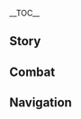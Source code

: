 {{CharacterTabs}}
{{LanguageTabs}}
__TOC__
==Story==
{{VO/Story
|character           = Kuki Shinobu
|language            = zh
|language_s          = zh
|language_t          = zh-tw
|name_s              = 久岐忍
|name_t              = 久岐忍

<!-- Hello -->
|vo_01_01_title_s    = 初次见面…
|vo_01_01_title_t    = 初次見面…
|vo_01_01_subtitle   = Hello
|vo_01_01_file       = VO_{language}{character} Hello.ogg
|vo_01_01_tx_s       = 你好，我是荒泷派的二把手久岐忍。我们承包多种业务，货运物流、安保维持、房屋补漏、表演驻唱等等。需要我们请随时联系，这是我的名片，还请收下。
|vo_01_01_tx_t       = {{MC|你|妳}}好，我是荒瀧派的二把手久岐忍。我們承包多種業務，貨運物流、安保維持、房屋補漏、表演駐唱等等。需要我們請隨時聯繫，這是我的名片，還請收下。
|vo_01_01_rm         = Nǐ hǎo, wǒ shì Huānglóng-pài de èrbǎshǒu Jiǔqí Rěn. Wǒmen chéngbāo duōzhǒng yèwù, huòyùn wùliú, ānbǎo wéichí, fángwū bǔlòu, biǎoyǎn zhùchàng děngděng. Xūyào wǒmen qǐng suíshí liánxì, zhè shì wǒ de míngpiàn, hái qǐng shōuxià.

<!-- Chats -->
|vo_02_01_title_s    = 闲聊・麻烦事
|vo_02_01_title_t    = 閒聊・麻煩事
|vo_02_01_subtitle   = Chat: In a Pinch
|vo_02_01_file       = VO_{language}{character} Chat - In a Pinch.ogg
|vo_02_01_tx_s       = 有麻烦事要处理的话，直接告诉我就好，我来摆平。
|vo_02_01_tx_t       = 有麻煩事要處理的話，直接告訴我就好，我來擺平。
|vo_02_01_rm         = Yǒu máfán-shì yào chǔlǐ de huà, zhíjiē gàosù wǒ jiù hǎo, wǒ lái bǎipíng.
|vo_02_02_title_s    = 闲聊・证书
|vo_02_02_title_t    = 閒聊・證書
|vo_02_02_subtitle   = Chat: Certificates
|vo_02_02_file       = VO_{language}{character} Chat - Certificates.ogg
|vo_02_02_tx_s       = 执业证书考试都有固定评判标准，肯学肯练就能考过，没什么难的。
|vo_02_02_tx_t       = 執業證書考試都有固定評判標準，肯學肯練就能考過，沒什麼難的。
|vo_02_02_rm         = Zhíyè zhèngshū kǎoshì dōu yǒu gùdìng píngpàn biāozhǔn, kěnxué-kěnliàn jiù néng kǎoguò, méishénme nán de.
|vo_02_03_title_s    = 闲聊・荒泷派
|vo_02_03_title_t    = 閒聊・荒瀧派
|vo_02_03_subtitle   = Chat: The Arataki Gang
|vo_02_03_file       = VO_{language}{character} Chat - The Arataki Gang.ogg
|vo_02_03_tx_s       = 要是荒泷派犯了事，我会揪他们去认错的。
|vo_02_03_tx_t       = 要是荒瀧派犯了事，我會揪他們去認錯的。
|vo_02_03_rm         = Yàoshi Huānglóng-pài fànle shì, wǒ huì jiū tāmen qù rèncuò de.

<!-- Weather -->
|vo_03_01_title_s    = 下雨的时候…
|vo_03_01_title_t    = 下雨的時候…
|vo_03_01_subtitle   = When It Rains
|vo_03_01_file       = VO_{language}{character} When It Rains.ogg
|vo_03_01_tx_s       = 不用打伞了，腿脚快点就行。
|vo_03_01_tx_t       = 不用打傘了，腿腳快點就行。
|vo_03_01_rm         = Bùyòng dǎsǎnle, tuǐjiǎo kuài diǎn jiùxíng.
|vo_03_02_title_s    = 打雷的时候…
|vo_03_02_title_t    = 打雷的時候…
|vo_03_02_subtitle   = When Thunder Strikes
|vo_03_02_file       = VO_{language}{character} When Thunder Strikes.ogg
|vo_03_02_tx_s       = 当心点。这种天，应该没人会想引雷上身吧？
|vo_03_02_tx_t       = 當心點。這種天氣，應該沒人會想引雷上身吧？
|vo_03_02_rm_s       = Dāngxīn diǎn. Zhè zhǒng tiān, yīnggāi méi rén huì xiǎng yǐnléi-shàngshēn ba?
|vo_03_02_rm_t       = Dāngxīn diǎn. Zhè zhǒng tiānqì, yīnggāi méi rén huì xiǎng yǐnléi-shàngshēn ba?
|vo_03_03_title_s    = 下雪的时候…
|vo_03_03_title_t    = 下雪的時候…
|vo_03_03_subtitle   = When It Snows
|vo_03_03_file       = VO_{language}{character} When It Snows.ogg
|vo_03_03_tx_s       = 快点把事情办完就撤吧，别浪费时间。
|vo_03_03_tx_t       = 快點把事情辦完就撤吧，別浪費時間。
|vo_03_03_rm         = Kuàidiǎn bǎ shìqíng bànwán-jiùchè ba, bié làngfèi shíjiān.
|vo_03_04_title_s    = 阳光很好…
|vo_03_04_title_t    = 陽光很好…
|vo_03_04_subtitle   = When the Sun Is Out
|vo_03_04_file       = VO_{language}{character} When the Sun Is Out.ogg
|vo_03_04_tx_s       = 嗯，天气真好，但总有种不详的预感…希望是我多虑了吧。
|vo_03_04_tx_t       = 嗯，天氣真好，但總有種不詳的預感…希望是我多慮了吧。
|vo_03_04_rm         = Ng, tiānqì zhēn hǎo, dàn zǒng yǒu zhǒng bùxiáng de yùgǎn... Xīwàng shì wǒ duōlǜle ba.
|vo_03_05_title_s    = 刮大风了…
|vo_03_05_title_t    = 颳大風了…
|vo_03_05_subtitle   = When the Wind Is Blowing
|vo_03_05_file       = VO_{language}{character} When the Wind Is Blowing.ogg
|vo_03_05_tx_s       = 唔…这风还算不错。
|vo_03_05_tx_t       = 唔…這風還算不錯。
|vo_03_05_rm         = N... Zhè fēng hái suàn bùcuò.

<!-- Greetings -->
|vo_04_01_title_s    = 早上好…
|vo_04_01_title_t    = 早安…
|vo_04_01_subtitle   = Good Morning
|vo_04_01_file       = VO_{language}{character} Good Morning.ogg
|vo_04_01_tx_s       = 早啊，看你的样子是准备去锻炼了？没想到你还挺勤快的。
|vo_04_01_tx_t       = 早啊，看{{MC|你|妳}}的樣子是準備去鍛煉了？沒想到{{MC|你|妳}}還挺勤快的。
|vo_04_01_rm         = Zǎo a, kàn nǐ de yàngzi shì zhǔnbèi qù duànliànle? Méi xiǎngdào nǐ hái tǐng qínkuài de.
|vo_04_02_title_s    = 中午好…
|vo_04_02_title_t    = 午安…
|vo_04_02_subtitle   = Good Afternoon
|vo_04_02_file       = VO_{language}{character} Good Afternoon.ogg
|vo_04_02_tx_s       = 想吃什么？最近攒了不少钱，午饭我请你。
|vo_04_02_tx_t       = 想吃什麼？最近存了不少錢，午飯我請{{MC|你|妳}}。
|vo_04_02_rm_s       = Xiǎng chī shénme? Zuìjìn zǎnle bùshǎo qián, wǔfàn wǒ qǐng nǐ.
|vo_04_02_rm_t       = Xiǎng chī shénme? Zuìjìn cúnle bùshǎo qián, wǔfàn wǒ qǐng nǐ.
|vo_04_03_title_s    = 晚上好…
|vo_04_03_title_t    = 晚上好…
|vo_04_03_subtitle   = Good Evening
|vo_04_03_file       = VO_{language}{character} Good Evening.ogg
|vo_04_03_tx_s       = 有些委托，在夜晚才好办。我不放心交给他们，都是我亲自上。
|vo_04_03_tx_t       = 有些委託，在夜晚才好辦。我不放心交給他們，都是我親自上。
|vo_04_03_rm         = Yǒuxiē wěituō, zài yèwǎn cái hǎo bàn. Wǒ bù fàngxīn jiāo gěi tāmen, dōu shì wǒ qīnzì shàng.
|vo_04_04_title_s    = 晚安…
|vo_04_04_title_t    = 晚安…
|vo_04_04_subtitle   = Good Night
|vo_04_04_file       = VO_{language}{character} Good Night.ogg
|vo_04_04_tx_s       = 该休息的时候就去休息吧，不用管我。
|vo_04_04_tx_t       = 該休息的時候就去休息吧，不用管我。
|vo_04_04_rm_s       = Gāi xiūxi de shíhòu jiù qù xiūxi ba, bùyòng guǎn wǒ.
|vo_04_04_rm_t       = Gāi xiūxí de shíhòu jiù qù xiūxí ba, bùyòng guǎn wǒ.

<!-- About -->
|vo_05_01_title_s    = 关于久岐忍自己・二把手
|vo_05_01_title_t    = 關於久岐忍自己・二把手
|vo_05_01_subtitle   = About {character}: Gang's Deputy Leader
|vo_05_01_file       = VO_{language}{character} About {character} - Gang's Deputy Leader.ogg
|vo_05_01_tx_s       = 招揽业务、维系成员安定是我的职责，除此之外还有&mdash;&mdash;去奉行所捞人，归还零食和玩具，抓捕接了活却在暗处偷懒的成员…不过，这些额外工作属于荒泷派特色，其他任何组织的二把手，理论上都不需要做这些。当然，也做不到像我这样。
|vo_05_01_tx_t       = 招攬業務、維繫成員安定是我的職責，除此之外還有&mdash;&mdash;去奉行所撈人、歸還零食和玩具、抓捕接了活卻在暗處偷懶的成員…不過，這些額外工作屬於荒瀧派特色，其他任何組織的二把手，理論上都不需要做這些。當然，也做不到像我這樣。
|vo_05_01_rm_s       = Zhāolǎn yèwù, wéixì chéngyuán āndìng shì wǒ de zhízé, chú cǐ zhī wài hái yǒu{{lmdash}} Qù Fèngxíng-suǒ lāo rén, guīhuán língshí hé wánjù, zhuābǔ jiēle huó què zài ànchù tōulǎn de chéngyuán... Bùguò, zhèxiē éwài gōngzuò shǔyú Huānglóng-pài tèsè, qítā rènhé zǔzhī de èrbǎshǒu, lǐlùn shàng dōu bù xūyào zuò zhèxiē. Dāngrán, yě zuòbùdào xiàng wǒ zhèyàng.
|vo_05_01_rm_t       = Zhāolǎn yèwù, wéixì chéngyuán āndìng shì wǒ de zhízé, chú cǐ zhī wài hái yǒu{{lmdash}} Qù Fèngxíng-suǒ lāo rén, guīhuán língshí hàn wánjù, zhuābǔ jiēle huó què zài ànchù tōulǎn de chéngyuán... Bùguò, zhèxiē éwài gōngzuò shǔyú Huānglóng-pài tèsè, qítā rènhé zǔzhī de èrbǎshǒu, lǐlùn shàng dōu bù xūyào zuò zhèxiē. Dāngrán, yě zuòbùdào xiàng wǒ zhèyàng.
|vo_05_02_title_s    = 关于久岐忍自己・退路
|vo_05_02_title_t    = 關於久岐忍自己・退路
|vo_05_02_friendship = 4
|vo_05_02_subtitle   = About {character}: Backup Plan
|vo_05_02_file       = VO_{language}{character} About {character} - Backup Plan.ogg
|vo_05_02_tx_s       = 你说帮派解散？首先，那种事应该不会发生。其次，就算发生了，我有什么好担心的呢。饿肚子的人不可能是我。
|vo_05_02_tx_t       = {{MC|你|妳}}說幫派解散？首先，那種事應該不會發生。其次，就算發生了，我有什麼好擔心的呢？餓肚子的人不可能是我。
|vo_05_02_rm         = Nǐ shuō bāngpài jiěsàn? Shǒuxiān, nà zhǒng shì yīnggāi bùhuì fāshēng. Qícì, jiùsuàn fāshēngle, wǒ yǒu shénme hǎo dānxīn de ne. È dùzi de rén bù kěnéng shì wǒ.
|vo_06_01_title_s    = 关于我们・笔记
|vo_06_01_title_t    = 關於我們・筆記
|vo_06_01_subtitle   = About Us: Notes
|vo_06_01_file       = VO_{language}{character} About Us - Notes.ogg
|vo_06_01_tx_s       = 要是你心血来潮想考什么证，不如直接找我吧，我把笔记借你。备注和要点很详细，不愁你学不会。
|vo_06_01_tx_t       = 要是{{MC|你|妳}}心血來潮想考什麼證，不如直接找我吧，我把筆記借{{MC|你|妳}}。備註和要點很詳細，不愁{{MC|你|妳}}學不會。
|vo_06_01_rm_s       = Yàoshi nǐ xīnxuè-láicháo xiǎng kǎo shénme zhèng, bùrú zhíjiē zhǎo wǒ ba, wǒ bǎ bǐjì jiè nǐ. Bèizhù hé yàodiǎn hěn xiángxì, bù chóu nǐ xué bùhuì.
|vo_06_01_rm_t       = Yàoshi nǐ xīnxiě-láicháo xiǎng kǎo shénme zhèng, bùrú zhíjiē zhǎo wǒ ba, wǒ bǎ bǐjì jiè nǐ. Bèizhù hàn yàodiǎn hěn xiángxì, bù chóu nǐ xué bùhuì.
|vo_06_02_title_s    = 关于我们・善后
|vo_06_02_title_t    = 關於我們・善後
|vo_06_02_friendship = 6
|vo_06_02_subtitle   = About Us: Cleaning Up the Mess
|vo_06_02_file       = VO_{language}{character} About Us - Cleaning Up the Mess.ogg
|vo_06_02_tx_s       = 不管你是不是荒泷派的人，我都不会把你当外人。你就往前走吧，幕后的工作交给我。放心，这方面我是专业的，多复杂的事都能办妥。嗯？担心我的安危？呵，这方面你也放心吧，这些年的摸爬滚打，不是白经历的。
|vo_06_02_tx_t       = 不管{{MC|你|妳}}是不是荒瀧派的人，我都不會把{{MC|你|妳}}當外人。{{MC|你|妳}}就往前走吧，幕後的工作交給我。放心，這方面我是專業的，多複雜的事都能辦妥。嗯？擔心我的安危？呵，這方面{{MC|你|妳}}也放心吧，這些年的摸爬滾打，不是白經歷的。
|vo_06_02_rm_s       = Bùguǎn nǐ shì bùshì Huānglóng-pài de rén, wǒ dōu bùhuì bǎ nǐ dāng wàirén. Nǐ jiù wǎngqián zǒu ba, mùhòu de gōngzuò jiāo gěi wǒ. Fàngxīn, zhè fāngmiàn wǒ shì zhuānyè de, duō fùzá de shì dōu néng bàntuǒ. Ng? Dānxīn wǒ de ānwēi? Hē, zhè fāngmiàn nǐ yě fàngxīn ba, zhèxiē nián de mōpá-gǔndǎ, bùshì bái jīnglì de.
|vo_06_02_rm_t       = Bùguǎn nǐ shì bùshì Huānglóng-pài de rén, wǒ dōu bùhuì bǎ nǐ dàng wàirén. Nǐ jiù wǎngqián zǒu ba, mùhòu de gōngzuò jiāo gěi wǒ. Fàngxīn, zhè fāngmiàn wǒ shì zhuānyè de, duō fùzá de shì dōu néng bàntuǒ. Ng? Dānxīn wǒ de ānwéi? Hē, zhè fāngmiàn nǐ yě fàngxīn ba, zhèxiē nián de mōpá-gǔndǎ, bùshì bái jīnglì de.

<!-- Miscellany I -->
|vo_07_01_title_s    = 关于「神之眼」…
|vo_07_01_title_t    = 關於「神之眼」…
|vo_07_01_friendship = 4
|vo_07_01_subtitle   = About the [[Vision]]
|vo_07_01_file       = VO_{language}{character} About the Vision.ogg
|vo_07_01_tx_s       = 和证书一样，这是对我能力的肯定和证明。但不同的是，我至今不知道它的考核标准。
|vo_07_01_tx_t       = 和證書一樣，這是對我能力的肯定和證明。但不同的是，我至今不知道它的考核標準。
|vo_07_01_rm_s       = Hé zhèngshū yīyàng, zhè shì duì wǒ nénglì de kěndìng hé zhèngmíng. Dàn bùtóng de shì, wǒ zhìjīn bù zhīdào tā de kǎohé biāozhǔn.
|vo_07_01_rm_t       = Hàn zhèngshū yīyàng, zhè shì duì wǒ nénglì de kěndìng hàn zhèngmíng. Dàn bùtóng de shì, wǒ zhìjīn bù zhīdào tā de kǎohé biāozhǔn.
|vo_07_02_title_s    = 有什么想要分享・面铠
|vo_07_02_title_t    = 有什麼想要分享・面鎧
|vo_07_02_subtitle   = Something to Share: Face Mask
|vo_07_02_file       = VO_{language}{character} Something to Share - Face Mask.ogg
|vo_07_02_tx_s       = 戴上面铠是不想被熟人认出来。尤其和荒泷派一起出任务时，要是熟人看见了，指指点点，那群家伙肯定会趁机起哄。啧，光是想想，就很烦。不能再有下次了…咳，没什么。
|vo_07_02_tx_t       = 戴上面鎧是不想被熟人認出來。尤其和荒瀧派一起出任務時，要是熟人看見了，指指點點，那群傢伙肯定會趁機起哄。嘖，光是想想，就很煩。不能再有下次了…咳，沒什麼。
|vo_07_02_rm_s       = Dài shàng miànkǎi shì bùxiǎng bèi shúrén rèn chūlái. Yóuqí hé Huānglóng-pài yīqǐ chū rènwù shí, yàoshi shúrén kànjiànle, zhǐzhǐdiǎndiǎn, nà qún jiāhuo kěndìng huì chènjī qǐhòng. Zé, guāng shì xiǎngxiǎng, jiù hěn fán. Bùnéng zài yǒu xià cìle... Kè, méishénme.
|vo_07_02_rm_t       = Dài shàng miànkǎi shì bùxiǎng bèi shóurén rèn chūlái. Yóuqí hàn Huānglóng-pài yīqǐ chū rènwù shí, yàoshi shóurén kànjiànle, zhǐzhǐdiǎndiǎn, nà qún jiāhuo kěndìng huì chènjī qǐhòng. Ze, guāng shì xiǎngxiǎng, jiù hěn fán. Bùnéng zài yǒu xià cìle... Ke, méishénme.
|vo_07_03_title_s    = 有什么想要分享・派中法度
|vo_07_03_title_t    = 有什麼想要分享・派中法度
|vo_07_03_friendship = 4
|vo_07_03_subtitle   = Something to Share: Gang Bylaws
|vo_07_03_file       = VO_{language}{character} Something to Share - Gang Bylaws.ogg
|vo_07_03_tx_s       = 我制定了荒泷派的「派中法度」，他们就应该谨遵法度行事。嗯？你问他们为什么愿意听话？因为我比他们更有说服力。我的语言和拳头，姑且还算是有点分量。
|vo_07_03_tx_t       = 我制定了荒瀧派的「派中法度」，他們就應該謹遵法度行事。嗯？{{MC|你|妳}}問他們為什麼願意聽話？因為我比他們更有說服力。我的語言和拳頭，姑且還算是有點分量。
|vo_07_03_rm_s       = Wǒ zhìdìngle Huānglóng-pài de "Pàizhōng Fǎdù", tāmen jiù yīnggāi jǐnzūn fǎdù xíngshì. Ǹg? Nǐ wèn tāmen wèishénme yuànyì tīnghuà? Yīnwèi wǒ bǐ tāmen gèng yǒu shuōfúlì. Wǒ de yǔyán hé quántóu, gūqiě hái suànshì yǒudiǎn fènliàng.
|vo_07_03_rm_t       = Wǒ zhìdìngle Huānglóng-pài de "Pàizhōng Fǎdù", tāmen jiù yīnggāi jǐnzūn fǎdù xíngshì. Ǹg? Nǐ wèn tāmen wèishénme yuànyì tīnghuà? Yīnwèi wǒ bǐ tāmen gèng yǒu shuìfúlì. Wǒ de yǔyán hàn quántóu, gūqiě hái suànshì yǒudiǎn fènliàng.
|vo_07_04_title_s    = 感兴趣的见闻…
|vo_07_04_title_t    = 感興趣的見聞…
|vo_07_04_subtitle   = Interesting Things
|vo_07_04_file       = VO_{language}{character} Interesting Things.ogg
|vo_07_04_tx_s       = 神社中流传着一种说法，将鸣草织成一个圈缠在身上，就能祛灾祈福，你信吗？我倒觉得，鸣草，还是麻痹效果更实用。
|vo_07_04_tx_t       = 神社中流傳著一種說法，將鳴草織成一個圈纏在身上，就能祛災祈福，{{MC|你|妳}}信嗎？我倒覺得，鳴草，還是麻痹效果更實用。
|vo_07_04_rm         = Shénshè zhōng liúchuánzhe yī zhǒng shuōfǎ, jiāng Míngcǎo zhī chéng yīgè quān chán zài shēnshang, jiù néng qūzāi-qífú, nǐ xìn ma? Wǒ dào juédé, Míngcǎo, háishì mábì xiàoguǒ gèng shíyòng.

<!-- About Teammates -->
|vo_08_01_title_s    = 关于雷电将军…
|vo_08_01_title_t    = 關於雷電將軍…
|vo_08_01_friendship = 4
|vo_08_01_quest      = Transient Dreams
|vo_08_01_subtitle   = About the [[Raiden Shogun]]
|vo_08_01_file       = VO_{language}{character} About the Raiden Shogun.ogg
|vo_08_01_tx_s       = 解除锁国后，雷电将军陆续颁布了不少法令支持各行各业的发展。我在锁国期间考的证书全都派上了用场，荒泷派也不那么拮据了。祸福相依，没想到到头来还得感谢她。
|vo_08_01_tx_t       = 解除鎖國後，雷電將軍陸續頒佈了不少法令支持各行各業的發展。我在鎖國期間考的證書全都派上了用場，荒瀧派也不那麼拮据了。禍福相依，沒想到到頭來還得感謝她。
|vo_08_01_rm_s       = Jiěchú Suǒguó hòu, Léidiàn Jiāngjūn lùxù bānbùle bùshǎo fǎlìng zhīchí gèháng-gèyè de fǎzhǎn. Wǒ zài suǒguó qījiān kǎo de zhèngshū quándōu pàishàngle yòngchǎng, Huānglóng-pài yě bù nàme jiéjūle. Huòfú-xiàngyī, méi xiǎngdào dàotóulái hái děi gǎnxiè tā.
|vo_08_01_rm_t       = Jiěchú Suǒguó hòu, Léidiàn Jiāngjūn lùxù bānbùle bùshǎo fǎlìng zhīchí gèháng-gèyè de fǎzhǎn. Wǒ zài suǒguó qíjiān kǎo de zhèngshū quándōu pàishàngle yòngchǎng, Huānglóng-pài yě bù nàme jiéjūle. Huòfú-xiàngyī, méi xiǎngdào dàotóulái hái děi gǎnxiè tā.
|vo_08_02_title_s    = 关于九条裟罗…
|vo_08_02_title_t    = 關於九條裟羅…
|vo_08_02_friendship = 4
|vo_08_02_subtitle   = About [[Kujou Sara]]
|vo_08_02_file       = VO_{language}{character} About Kujou Sara.ogg
|vo_08_02_tx_s       = 九条小姐啊，她是我的朋友。嗯？我认识她让你觉得很意外吗？噢，你可能误会了，我加入荒泷派之前就跟她有交情。我们俩的切磋，还难分胜负呢。
|vo_08_02_tx_t       = 九條小姐啊，她是我的朋友。嗯？我認識她讓{{MC|你|妳}}覺得很意外嗎？噢，{{MC|你|妳}}可能誤會了，我加入荒瀧派之前就跟她有交情。我們之間的切磋，還難分勝負呢。
|vo_08_02_rm_s       = Jiǔtiáo-xiǎojiě a, tā shì wǒ de péngyǒu. Ng? Wǒ rènshi tā ràng nǐ juédé hěn yìwài ma? O, nǐ kě'néng wùhuìle, wǒ jiārù Huānglóng-pài zhīqián jiù gēn tā yǒu jiāoqing. Wǒmen-liǎ de qiēcuō, hái nánfēn shèngfù ne.
|vo_08_02_rm_t       = Jiǔtiáo-xiǎojiě a, tā shì wǒ de péngyǒu. Ng? Wǒ rènshì tā ràng nǐ juédé hěn yìwài ma? O, nǐ kě'néng wùhuìle, wǒ jiārù Huānglóng-pài zhīqián jiù gēn tā yǒu jiāoqing. Wǒmen-liǎ de qiēcuō, hái nánfēn shèngfù ne.
|vo_08_03_title_s    = 关于八重神子…
|vo_08_03_title_t    = 關於八重神子…
|vo_08_03_friendship = 4
|vo_08_03_subtitle   = About [[Yae Miko]]
|vo_08_03_file       = VO_{language}{character} About Yae Miko.ogg
|vo_08_03_tx_s       = 就连堂堂鸣神大社的宫司大人，都要靠副业来解闷，可见当巫女是有多无聊。我是绝对不会回去当巫女的。
|vo_08_03_tx_t       = 就連堂堂鳴神大社的宮司大人，都要靠副業來解悶，可見當巫女是有多無聊。我是絕對不會回去當巫女的。
|vo_08_03_rm         = Jiù lián tángtáng Míngshén Dàshè de Gōngsī-dàrén, dōu yào kào fùyè lái jiěmèn, kějiàn dāng wūnǚ shì yǒu duō wúliáo. Wǒ shì juéduì bùhuì huíqù dāng wūnǚ de.
|vo_08_04_title_s    = 关于荒泷一斗…
|vo_08_04_title_t    = 關於荒瀧一斗…
|vo_08_04_friendship = 4
|vo_08_04_subtitle   = About [[Arataki Itto]]
|vo_08_04_file       = VO_{language}{character} About Arataki Itto.ogg
|vo_08_04_tx_s       = 老大有很多不算愉快的过去，却还能保持快乐阳光，挺难得的。他对我们很不错，他的纯粹也感染着荒泷派的大家。当然，这不能成为他横冲直撞影响别人的借口。如果他找你麻烦，尽管告诉我。我会好好收拾他，让他后悔对你无礼。
|vo_08_04_tx_t       = 老大有很多不算愉快的過去，卻還能保持快樂陽光，挺難得的。他對我們很不錯，他的純粹也感染著荒瀧派的大家。當然，這不能成為他橫衝直撞影響別人的藉口。如果他找{{MC|你|妳}}麻煩，儘管告訴我。我會好好收拾他，讓他後悔對{{MC|你|妳}}無禮。
|vo_08_04_rm         = Lǎodà yǒu hěnduō bùsuàn yúkuài de guòqù, què hái néng bǎochí kuàilè yángguāng, tǐng nándé de. Tā duì wǒmen hěn bùcuò, tā de chúncuì yě gǎnrǎnzhe Huānglóng-pài de dàjiā. Dāngrán, zhè bùnéng chéngwéi tā héngchōng-zhízhuàng yǐngxiǎng biérén de jièkǒu. Rúguǒ tā zhǎo nǐ máfan, jǐn'guǎn gàosù wǒ. Wǒ huì hǎohǎo shōushí tā, ràng tā hòuhuǐ duì nǐ wúlǐ.
|vo_08_05_title_s    = 关于烟绯…
|vo_08_05_title_t    = 關於煙緋…
|vo_08_05_friendship = 4
|vo_08_05_subtitle   = About [[Yanfei]]
|vo_08_05_file       = VO_{language}{character} About Yanfei.ogg
|vo_08_05_tx_s       = 那时候跟家里闹翻了，只想着有多远逃多远，就跑去璃月学律法了。得亏这样，有幸认识了烟绯师姐。在律法咨询这块，她简直就是活字典。我？执业证书倒是有的，不过这个职业的约束也不少，并不是最适合我的。
|vo_08_05_tx_t       = 那時候跟家裡鬧翻了，只想著有多遠逃多遠，就跑去璃月學律法了。多虧如此，有幸認識了煙緋師姐。在律法諮詢這塊，她簡直就是活字典。我？執業證書倒是有的，不過這個職業的約束也不少，並不是最適合我的。
|vo_08_05_rm_s       = Nà shíhòu gēn jiālǐ nàofānle, zhǐ xiǎngzhe yǒu duō yuǎn táo duō yuǎn, jiù pǎo qù Líyuè xué lǜfǎle. Děi kuī zhèyàng, yǒuxìng rènshile Yānfēi-shījiě. Zài lǜfǎ zīxún zhè kuài, tā jiǎnzhí jiùshì huó zìdiǎn. Wǒ? Zhíyè zhèngshū dǎoshì yǒu de, bùguò zhège zhíyè de yuēshù yě bùshǎo, bìng bùshì zuì shìhé wǒ de.
|vo_08_05_rm_t       = Nà shíhòu gēn jiālǐ nàofānle, zhǐ xiǎngzhe yǒu duō yuǎn táo duō yuǎn, jiù pǎo qù Líyuè xué lǜfǎle. Děi kuī zhèyàng, yǒuxìng rènshìle Yānfēi-shījiě. Zài lǜfǎ zīxún zhè kuài, tā jiǎnzhí jiùshì huó zìdiǎn. Wǒ? Zhíyè zhèngshū dǎoshì yǒu de, bùguò zhège zhíyè de yuēshù yě bùshǎo, bìng bùshì zuì shìhé wǒ de.
|vo_08_06_title_s    = 关于鹿野院平藏…
|vo_08_06_title_t    = 關於鹿野院平藏…
|vo_08_06_friendship = 4
|vo_08_06_subtitle   = About [[Shikanoin Heizou]]
|vo_08_06_file       = VO_{language}{character} About Shikanoin Heizou.ogg
|vo_08_06_tx_s       = 他和普通天领奉行同心不一样，从未见他做什么巡逻、抓捕的活。他偶尔会找我买线索，作为交换，我希望他能在我去奉行所捞人时帮我美言几句，他也爽快答应了。这笔交易还算值，毕竟让弟兄们收集点市井见闻是很简单的事。
|vo_08_06_tx_t       = 他和普通天領奉行同心不一樣，從未見他做什麼巡邏、抓捕的活。他偶爾會找我買線索，作為交換，我希望他能在我去奉行所撈人時幫我美言幾句，他也爽快答應了。這筆交易還算值，畢竟讓弟兄們收集點市井見聞是很簡單的事。
|vo_08_06_rm_s       = Tā hé pǔtōng Tiānlǐng-fèngxíng tóngxīn bùyīyàng, cóng wèi jiàn tā zuò shénme xúnluó, zhuābǔ de huó. Tā ǒu'ěr huì zhǎo wǒ mǎi xiànsuǒ, zuòwéi jiāohuàn, wǒ xīwàng tā néng zài wǒ qù Fèngxíng-suǒ lāo rén shí bāng wǒ měiyán jǐ jù, tā yě shuǎngkuài dāyìngle. Zhè bǐ jiāoyì hái suàn zhí, bìjìng ràng dìxiōngmen shōují diǎn shìjǐng jiànwén shì hěn jiǎndān de shì.
|vo_08_06_rm_t       = Tā hàn pǔtōng Tiānlǐng-fèngxíng tóngxīn bùyīyàng, cóng wèi jiàn tā zuò shénme xúnluó, zhuābǔ de huó. Tā ǒu'ěr huì zhǎo wǒ mǎi xiànsuǒ, zuòwéi jiāohuàn, wǒ xīwàng tā néng zài wǒ qù Fèngxíng-suǒ lāo rén shí bāng wǒ měiyán jǐ jù, tā yě shuǎngkuài dāyìngle. Zhè bǐ jiāoyì hái suàn zhí, bìjìng ràng dìxiōngmen shōují diǎn shìjǐng jiànwén shì hěn jiǎndān de shì.

<!-- More About -->
|vo_09_01_title_s    = 想要了解久岐忍・其一
|vo_09_01_title_t    = 想要瞭解久岐忍・其一
|vo_09_01_subtitle   = More About {character}: I
|vo_09_01_file       = VO_{language}{character} More About {character} - 01.ogg
|vo_09_01_tx_s       = 我做过很多不同的工作，相关的执业证书也有不少。管理方面，带过小型团队，负责人员统筹和资源调配…呃，抱歉，面试多了就说习惯了，别介意。
|vo_09_01_tx_t       = 我做過很多不同的工作，相關的執業證書也有不少。管理方面，帶過小型團隊，負責人員統籌和資源調配…呃，抱歉，面試多了就說習慣了，別介意。
|vo_09_01_rm_s       = Wǒ zuòguò hěnduō bùtóng de gōngzuò, xiāngguān de zhíyè zhèngshū yěyǒu bùshǎo. Guǎnlǐ fāngmiàn, dàiguò xiǎoxíng tuánduì, fùzé rényuán tǒngchóu hé zīyuán diàopèi... E, bàoqiàn, miànshì duōle jiù shuō xíguànle, bié jièyì.
|vo_09_01_rm_t       = Wǒ zuòguò hěnduō bùtóng de gōngzuò, xiāngguān de zhíyè zhèngshū yěyǒu bùshǎo. Guǎnlǐ fāngmiàn, dàiguò xiǎoxíng tuánduì, fùzé rényuán tǒngchóu hàn zīyuán diàopèi... E, bàoqiàn, miànshì duōle jiù shuō xíguànle, bié jièyì.
|vo_09_02_title_s    = 想要了解久岐忍・其二
|vo_09_02_title_t    = 想要瞭解久岐忍・其二
|vo_09_02_friendship = 3
|vo_09_02_subtitle   = More About {character}: II
|vo_09_02_file       = VO_{language}{character} More About {character} - 02.ogg
|vo_09_02_tx_s       = 我家是巫女世家，但我不适合当巫女。刚逃出来那会儿，我觉得要多积累，以免没有傍身之技。什么厨师、裁缝、格斗、律法咨询、出版编辑…我都学了。没想到真正进了社会才发现，学的已经完全够用了。
|vo_09_02_tx_t       = 我家是巫女世家，但我不適合當巫女。剛逃出來的那時，我覺得要多累積，以免沒有傍身之技。什麼廚師、裁縫、格鬥、律法諮詢、出版編輯…我都學了。沒想到真正進了社會才發現，學的已經完全夠用了。
|vo_09_02_rm_s       = Wǒ jiā shì wūnǚ shìjiā, dàn wǒ bù shìhé dāng wūnǚ. Gāng táo chūlái nà huìr, wǒ juédé yào duō jīlěi, yǐmiǎn méiyǒu bàngshēn zhī jì. Shénme chúshī, cáiféng, gédòu, lǜfǎ zīxún, chūbǎn biānjí... Wǒ dōu xuéle. Méi xiǎngdào zhēnzhèng jìnle shèhuì cái fāxiàn, xué de yǐjīng wánquán gòu yòngle.
|vo_09_02_rm_t       = Wǒ jiā shì wūnǚ shìjiā, dàn wǒ bù shìhé dāng wūnǚ. Gāng táo chūlái nà shí, wǒ juédé yào duō jīlěi, yǐmiǎn méiyǒu bàngshēn zhī jì. Shénme chúshī, cáiféng, gédòu, lǜfǎ zīxún, chūbǎn biānjí... Wǒ dōu xuéle. Méi xiǎngdào zhēnzhèng jìnle shèhuì cái fāxiàn, xué de yǐjīng wánquán gòu yòngle.
|vo_09_03_title_s    = 想要了解久岐忍・其三
|vo_09_03_title_t    = 想要瞭解久岐忍・其三
|vo_09_03_friendship = 4
|vo_09_03_subtitle   = More About {character}: III
|vo_09_03_file       = VO_{language}{character} More About {character} - 03.ogg
|vo_09_03_tx_s       = 你说我社交场合很厉害？呵，毕竟在外流浪了那么久，总得学会察言观色。更何况在多数时候，理亏的那一方都是我们。我不讨厌摆出那些表情，但可以的话，我还是选择不笑的好。
|vo_09_03_tx_t       = {{MC|你|妳}}說我社交場合很厲害？呵，畢竟在外流浪了那麼久，總得學會察言觀色。更何況在多數時候，理虧的那一方都是我們。我不討厭擺出那些表情，但可以的話，我還是選擇不笑的好。
|vo_09_03_rm         = Nǐ shuō wǒ shèjiāo chǎnghé hěn lìhài? Hē, bìjìng zàiwài liúlàngle nàme jiǔ, zǒng děi xuéhuì cháyán-guānsè. Gèng hékuàng zài duōshù shíhòu, lǐkuī de nà yīfāng dōu shì wǒmen. Wǒ bù tǎoyàn bǎi chū nàxiē biǎoqíng, dàn kěyǐ dehuà, wǒ háishì xuǎnzé bù xiào de hǎo.
|vo_09_04_title_s    = 想要了解久岐忍・其四
|vo_09_04_title_t    = 想要瞭解久岐忍・其四
|vo_09_04_friendship = 5
|vo_09_04_subtitle   = More About {character}: IV
|vo_09_04_file       = VO_{language}{character} More About {character} - 04.ogg
|vo_09_04_tx_s       = 刚进荒泷派的时候，老大要我教小弟们怎么打架。所以我上来第一件事，就变成了把他们挨个揍趴下。没想到，一个个鼻青眼肿的，却睁大眼睛，张嘴就叫我「忍姐」，还要我好好带领他们。哼，那时候我就知道这是一群笨蛋。但没关系，笨蛋不会拖我后腿，我会解决一切问题。
|vo_09_04_tx_t       = 剛進荒瀧派的時候，老大要我教小弟們怎麼打架。所以我上來第一件事，就變成了把他們挨個揍趴下。沒想到，一個個鼻青眼腫的，卻睜大眼睛，張嘴就叫我「忍姐」，還要我好好帶領他們。哼，那時候我就知道這是一群笨蛋。但沒關係，笨蛋不會拖我後腿，我會解決一切問題。
|vo_09_04_rm         = Gāng jìn Huānglóng-pài de shíhòu, Lǎodà yào wǒ jiāo xiǎodìmen zěnme dǎjià. Suǒyǐ wǒ shànglái dì yī jiàn shì, jiù biàn chéngle bǎ tāmen āi gè zòu pāxià. Méi xiǎngdào, yīgè gè bíqīng-yǎnzhǒng de, què zhēng dà yǎnjīng, zhāngzuǐ jiù jiào wǒ "Rěn-jiě", hái yào wǒ hǎohǎo dàilǐng tāmen. Hēng, nà shíhòu wǒ jiù zhīdào zhè shì yīqún bèndàn. Dàn méiguānxì, bèndàn bùhuì tuō wǒ hòu tuǐ, wǒ huì jiějué yīqiè wèntí.
|vo_09_05_title_s    = 想要了解久岐忍・其五
|vo_09_05_title_t    = 想要瞭解久岐忍・其五
|vo_09_05_friendship = 6
|vo_09_05_subtitle   = More About {character}: V
|vo_09_05_file       = VO_{language}{character} More About {character} - 05.ogg
|vo_09_05_tx_s       = 留在荒泷派是我自己的选择。收拾烂摊子难免令人火大，但他们也给了我无可替代的真诚。最好的东西都先留给我、从不泼我冷水、在我宣布决定后闹哄哄地鼓掌吹口哨…我知道外面对荒泷派的评价不太好，他们自己也不在乎，但我还是想努努力，改变别人对我们的印象。因为，对待「家人」，自己可以偶尔抱怨，但就是不想其他人说他们的不好。
|vo_09_05_tx_t       = 留在荒瀧派是我自己的選擇。收拾爛攤子難免令人火大，但他們也給了我無可替代的真誠。最好的東西都先留給我、從不潑我冷水、在我宣布決定後鬧哄哄地鼓掌吹口哨…我知道外面對荒瀧派的評價不太好，他們自己也不在乎，但我還是想努努力，改變別人對我們的印象。因為，對待「家人」，自己可以偶爾抱怨，但就是不想讓其他人說他們的不好。
|vo_09_05_rm_s       = Liú zài Huānglóng-pài shì wǒ zìjǐ de xuǎnzé. Shōushí làntānzi nánmiǎn lìngrén huǒdà, dàn tāmen yě gěile wǒ wúkě tìdài de zhēnchéng. Zuì hǎo de dōngxi dōu xiān liú gěi wǒ, cóng bù pō wǒ lěngshuǐ, zài wǒ xuānbù juédìng hòu nàohōnghōng de gǔzhǎng chuī kǒushào... Wǒ zhīdào wài miàn duì Huānglóng-pài de píngjià bù tài hǎo, tāmen zìjǐ yě bùzàihū, dàn wǒ háishì xiǎng nǔnǔlì, gǎibiàn biérén duì wǒmen de yìnxiàng. Yīnwèi, duìdài "jiārén", zìjǐ kěyǐ ǒu'ěr bàoyuàn, dàn jiùshì bùxiǎng qítā rén shuō tāmen de bùhǎo.
|vo_09_05_rm_t       = 

<!-- Miscellany II -->
|vo_10_01_title_s    = 久岐忍的爱好…
|vo_10_01_title_t    = 久岐忍的愛好…
|vo_10_01_subtitle   = {character}'s Hobbies
|vo_10_01_file       = VO_{language}{character} Hobbies.ogg
|vo_10_01_tx_s       = 平时混帮派，闲着也是闲着，经常不小心读完一本书，不小心就把证考了。不也挺好吗？家里问起来，我也没虚度时光，出去谈工作，也算得上有资本。在这个凡事讲究实力的社会里，我这种有证书的混子，到哪里都能吃得饱饭。
|vo_10_01_tx_t       = 平時混幫派時，閒著也是閒著，經常不小心讀完一本書，不小心就把證照考了。不也挺好嗎？家裡問起來，我也沒虛度時光，出去談工作，也算得上有資本。在這個凡事講究實力的社會裡，我這種有證書的混子，到哪裡都能吃得飽飯。
|vo_10_01_rm_s       = Píngshí hùn bāngpài, xiánzhe yěshì xiánzhe, jīngcháng bù xiǎoxīn dú wán yī běn shū, bù xiǎoxīn jiù bǎ zhèng kǎole. Bù yě tǐng hǎo ma? Jiālǐ wèn qǐlái, wǒ yě méi xūdù shíguāng, chūqù tán gōngzuò, yě suàndé shàng yǒu zīběn. Zài zhège fánshì jiǎngjiū shílì de shèhuì lǐ, wǒ zhè zhǒng yǒu zhèngshū de hùn zi, dào nǎlǐ dōu néng chī dé bǎo fàn.
|vo_10_01_rm_t       = Píngshí hùn bāngpài, xiánzhe yěshì xiánzhe, jīngcháng bù xiǎoxīn dú wán yī běn shū, bù xiǎoxīn jiù bǎ zhèng kǎole. Bù yě tǐng hǎo ma? Jiālǐ wèn qǐlái, wǒ yě méi xūdù shíguāng, chūqù tán gōngzuò, yě suàndé shàng yǒu zīběn. Zài zhège fánshì jiǎngjiù shílì de shèhuì lǐ, wǒ zhè zhǒng yǒu zhèngshū de hùnzi, dào nǎlǐ dōu néng chī dé bǎofàn.
|vo_10_02_title_s    = 久岐忍的烦恼…
|vo_10_02_title_t    = 久岐忍的煩惱…
|vo_10_02_subtitle   = {character}'s Troubles
|vo_10_02_file       = VO_{language}{character} Troubles.ogg
|vo_10_02_tx_s       = 以前不想被抓回去当巫女，就决心只靠自己站稳脚跟。至少目前看来，我干得还不错。
|vo_10_02_tx_t       = 以前不想被抓回去當巫女，就決心只靠自己站穩腳跟。至少目前看來，我幹得還不錯。
|vo_10_02_rm         = Yǐqián bùxiǎng bèi zhuā huíqù dāng wūnǚ, jiù juéxīn zhǐ kào zìjǐ zhànwěn jiǎogēn. Zhìshǎo mùqián kànlái, wǒ gàn dé hái bùcuò.
|vo_10_03_title_s    = 喜欢的食物…
|vo_10_03_title_t    = 喜歡的食物…
|vo_10_03_subtitle   = Favorite Food
|vo_10_03_file       = VO_{language}{character} Favorite Food.ogg
|vo_10_03_tx_s       = 就算刚吃过拉面或者饺子之类很管饱的食物，最后还是想以一小碗米饭结束。米饭好吃，没什么其他原因，有问题吗？
|vo_10_03_tx_t       = 就算剛吃過拉麵或者餃子之類很管飽的食物，最後還是想以一小碗米飯結束。米飯好吃，沒什麼其他原因，有問題嗎？
|vo_10_03_rm         = Jiùsuàn gāng chīguò lāmiàn huòzhě jiǎozi zhī lèi hěn guǎnbǎo de shíwù, zuìhòu háishì xiǎng yǐ yī xiǎo wǎn mǐfàn jiéshù. Mǐfàn hào chī, méishénme qítā yuányīn, yǒu wèntí ma?
|vo_10_04_title_s    = 讨厌的食物…
|vo_10_04_title_t    = 討厭的食物…
|vo_10_04_subtitle   = Least Favorite Food
|vo_10_04_file       = VO_{language}{character} Least Favorite Food.ogg
|vo_10_04_tx_s       = 厨师证到手后，我就更加坚定那个从璃月听来的说法：没有难吃的食物，只有不合格的厨师。
|vo_10_04_tx_t       = 廚師證到手後，我就更加堅定那個從璃月聽來的說法：沒有難吃的食物，只有不合格的廚師。
|vo_10_04_rm         = Chúshī zhèng dàoshǒu hòu, wǒ jiù gèngjiā jiāndìng nàgè cóng Líyuè tīng lái de shuōfǎ: Méiyǒu nán chī de shíwù, zhǐyǒu bù hégé de chúshī.

<!-- Receiving a Gift -->
|vo_11_01_title_s    = 收到赠礼・其一
|vo_11_01_title_t    = 收到贈禮・其一
|vo_11_01_subtitle   = Receiving a Gift: I
|vo_11_01_file       = VO_{language}{character} Receiving a Gift - 01.ogg
|vo_11_01_tx_s       = 真不简单。咳…我就再多吃一口。
|vo_11_01_tx_t       = 真不簡單。咳…我就再多吃一口。
|vo_11_01_rm         = Zhēn bù jiǎndān. Kè... Wǒ jiù zài duōchī yī kǒu.
|vo_11_02_title_s    = 收到赠礼・其二
|vo_11_02_title_t    = 收到贈禮・其二
|vo_11_02_subtitle   = Receiving a Gift: II
|vo_11_02_file       = VO_{language}{character} Receiving a Gift - 02.ogg
|vo_11_02_tx_s       = 你做的？嗯…这种水平去考个厨师证应该绰绰有余。
|vo_11_02_tx_t       = {{MC|你|妳}}做的？嗯…這種水準去考個廚師證應該綽綽有餘。
|vo_11_02_rm         = Nǐ zuò de? Ng... Zhèzhǒng shuǐpíng qù kǎo gè chúshī-zhèng yīnggāi chuòchuò-yǒuyú.
|vo_11_03_title_s    = 收到赠礼・其三
|vo_11_03_title_t    = 收到贈禮・其三
|vo_11_03_subtitle   = Receiving a Gift: III
|vo_11_03_file       = VO_{language}{character} Receiving a Gift - 03.ogg
|vo_11_03_tx_s       = 我直说吧，你是不是放错调料了？
|vo_11_03_tx_t       = 我直說吧，{{MC|你|妳}}是不是放錯調味料了？
|vo_11_03_rm_s       = Wǒ zhíshuō ba, nǐ shìbushì fàng cuò tiáoliàole?
|vo_11_03_rm_t       = Wǒ zhíshuō ba, nǐ shìbushì fàng cuò tiáowèiliàole?

<!-- Birthday -->
|vo_12_01_title_s    = 生日…
|vo_12_01_title_t    = 生日…
|vo_12_01_subtitle   = Birthday
|vo_12_01_file       = VO_{language}{character} Birthday.ogg
|vo_12_01_tx_s       = 生日快乐，来，这个鸣草特制飞镖送给你。小心点，嗯，对，要像这样拿…投掷前记得计算弧度。呵呵，看你喜欢我就放心了。哦，别把它当玩具，还是有一定危险性的。想多训练一下的话，我来教你。
|vo_12_01_tx_t       = 生日快樂，來，這個鳴草特製飛鏢送給{{MC|你|妳}}。小心點，嗯，對，要像這樣拿…投擲前記得計算弧度。呵呵，看{{MC|你|妳}}喜歡我就放心了。哦，別把它當玩具，還是有一定危險性的。想多訓練一下的話，我來教{{MC|你|妳}}。
|vo_12_01_rm_s       = Shēngrì kuàilè, lái, zhège Míngcǎo tèzhì fēibiāo sòng gěi nǐ. Xiǎoxīn diǎn, ǹg, duì, yào xiàng zhèyàng ná... Tóuzhí qián jìdé jìsuàn húdù. Hehe, kàn nǐ xǐhuān wǒ jiù fàngxīnle. O, bié bǎ tā dāng wánjù, háishì yǒu yīdìng wēixiǎn xìng de. Xiǎng duō xùnliàn yīxià dehuà, wǒ lái jiào nǐ.
|vo_12_01_rm_t       = Shēngrì kuàilè, lái, zhège Míngcǎo tèzhì fēibiāo sòng gěi nǐ. Xiǎoxīn diǎn, ǹg, duì, yào xiàng zhèyàng ná... Tóuzhí qián jìdé jìsuàn húdù. Hēhē, kàn nǐ xǐhuān wǒ jiù fàngxīnle. O, bié bǎ tā dàng wánjù, háishì yǒu yīdìng wéixiǎn xìng de. Xiǎng duō xùnliàn yīxià dehuà, wǒ lái jiào nǐ.

<!-- Feelings About Ascension -->
|vo_13_01_title_s    = 突破的感受・起
|vo_13_01_title_t    = 突破的感受・起
|vo_13_01_ascension  = 1
|vo_13_01_subtitle   = Feelings About Ascension: Intro
|vo_13_01_file       = VO_{language}{character} Feelings About Ascension - 01.ogg
|vo_13_01_tx_s       = 基本功不过关，就什么都不用谈了。这就是初级证书的意义。
|vo_13_01_tx_t       = 基本功不過關，就什麼都不用談了。這就是初級證書的意義。
|vo_13_01_rm         = Jīběngōng bù guòguān, jiù shénme dōu bùyòng tánle. Zhè jiùshì chūjí zhèngshū de yìyì.
|vo_13_02_title_s    = 突破的感受・承
|vo_13_02_title_t    = 突破的感受・承
|vo_13_02_ascension  = 2
|vo_13_02_subtitle   = Feelings About Ascension: Building Up
|vo_13_02_file       = VO_{language}{character} Feelings About Ascension - 02.ogg
|vo_13_02_tx_s       = 中级证书到手，已经可以处理大多数麻烦了。有什么麻烦事需要我帮你解决？
|vo_13_02_tx_t       = 中級證書到手，已經可以處理大多數麻煩了。有什麼麻煩的事需要我幫{{MC|你|妳}}解決？
|vo_13_02_rm         = Zhōngjí zhèngshū dàoshǒu, yǐjīng kěyǐ chǔlǐ dàduōshù máfanle. Yǒu shénme máfan shì xūyào wǒ bāng nǐ jiějué?
|vo_13_03_title_s    = 突破的感受・转
|vo_13_03_title_t    = 突破的感受・轉
|vo_13_03_ascension  = 4
|vo_13_03_subtitle   = Feelings About Ascension: Climax
|vo_13_03_file       = VO_{language}{character} Feelings About Ascension - 03.ogg
|vo_13_03_tx_s       = 高级证书绝不是轻易就能得到的，天赋和实战的累积缺一不可。
|vo_13_03_tx_t       = 高級證書絕不是輕易就能得到的，天賦和實戰的累積缺一不可。
|vo_13_03_rm_s       = Gāojí zhèngshū jué bùshì qīngyì jiù néng dédào de, tiānfù hé shízhàn de lěijī quēyī-bùkě.
|vo_13_03_rm_t       = Gāojí zhèngshū jué bùshì qīngyì jiù néng dédào de, tiānfù hàn shízhàn de lěijī quēyī-bùkě.
|vo_13_04_title_s    = 突破的感受・合
|vo_13_04_title_t    = 突破的感受・合
|vo_13_04_ascension  = 6
|vo_13_04_subtitle   = Feelings About Ascension: Conclusion
|vo_13_04_file       = VO_{language}{character} Feelings About Ascension - 04.ogg
|vo_13_04_tx_s       = 证书只能用来评判技能的专业程度，无法对付出或情感的投入进行量化。你我的交情也不能只用一句感谢来表达，还是用我最擅长的行动来说明一切吧。
|vo_13_04_tx_t       = 證書只能用來評判技能的專業程度，無法對付出或情感的投入進行量化。{{MC|你|妳}}我的交情也不能只用一句感謝來表達，還是用我最擅長的行動來說明一切吧。
|vo_13_04_rm         = Zhèngshū zhǐ néng yòng lái píngpàn jìnéng de zhuānyè chéngdù, wúfǎ duì fùchū huò qínggǎn de tóurù jìnxíng liànghuà. Nǐwǒ de jiāoqing yě bùnéng zhǐ yòng yījù gǎnxiè lái biǎodá, háishì yòng wǒ zuì shàncháng de xíngdòng lái shuōmíng yīqiè ba.
|vo_13_04_tl         = 
}}

==Combat==
{{Combat VO
|character           = Kuki Shinobu
|language            = zh

<!-- Elemental Skill -->
|skill_1_tx_s        = 鸣草结环！
|skill_1_tx_t        = 鳴草結環！
|skill_1_rm          = Míngcǎo jiéhuán!
|skill_2_tx_s        = 解厄！
|skill_2_tx_t        = 解厄！
|skill_2_rm          = Jiě è!
|skill_3_tx_s        = 好好站稳了。
|skill_3_tx_t        = 好好站穩了。
|skill_3_rm          = Hǎohao zhànwěnle!

<!-- Elemental Burst -->
|burst_1_tx_s        = 给我…安分点！
|burst_1_tx_t        = 給我…安分點！
|burst_1_rm          = Gěi wǒ... ānfèn diǎn!
|burst_2_tx_s        = 祈雷…祓除！
|burst_2_tx_t        = 祈雷…祓除！
|burst_2_rm          = Qíléi... fúchú!
|burst_3_tx_s        = 别来碍事。
|burst_3_tx_t        = 別來礙事。
|burst_3_rm          = Biélái àishì.

<!-- Sprint Start -->
|sprint-s_1_file     = Sprint Start 01,Sprint Start 02,Sprint Start 03

<!-- Sprint End -->

<!-- Deploying Wind Glider -->
|glider_1_file       = Deploying Wind Glider 01,Deploying Wind Glider 02,Deploying Wind Glider 03

<!-- Opening Treasure Chest -->
|chest_1_tx_s        = 嗯，积少成多。
|chest_1_tx_t        = 嗯，積少成多。
|chest_1_rm          = Ng, jīshǎo-chéngduō.
|chest_2_tx_s        = 这票也稳了。
|chest_2_tx_t        = 這票也穩了。
|chest_2_rm          = Zhè piào yě wěnle.
|chest_3_tx_s        = 你的了。
|chest_3_tx_t        = {{MC|你|妳}}的了。
|chest_3_rm          = Nǐ de le.

<!-- Low HP -->
|low-hp_1_tx_s       = 给、我、站、住…
|low-hp_1_tx_t       = 給、我、站、住…
|low-hp_1_rm         = Gěi, wǒ, zhàn, zhù...
|low-hp_2_tx_s       = 算是惹怒我了…
|low-hp_2_tx_t       = 算是惹怒我了…
|low-hp_2_rm         = Suàn shì rěnù wǒle...
|low-hp_3_tx_s       = 哼，该我了吧…
|low-hp_3_tx_t       = 哼，該我了吧…
|low-hp_3_rm         = Hēng, gāi wǒle ba...

<!-- Ally at Low HP -->
|ally-low-hp_1_tx_s  = 我来善后。
|ally-low-hp_1_tx_t  = 我來善後。
|ally-low-hp_1_rm    = Wǒ lái shànhòu.
|ally-low-hp_2_tx_s  = 行了交给我，别硬撑。
|ally-low-hp_2_tx_t  = 行了交給我，別硬撐。
|ally-low-hp_2_rm    = Xíngle jiāo gěi wǒ, bié yìngchēng.

<!-- Fallen -->
|fallen_1_tx_s       = 这次…是给人添麻烦了啊…
|fallen_1_tx_t       = 這次…是給人添麻煩了啊…
|fallen_1_rm         = Zhècì... shì gěi rén tiān máfánle a...
|fallen_2_tx_s       = 荒泷派就拜托你了…
|fallen_2_tx_t       = 荒瀧派就拜託{{MC|你|妳}}了…
|fallen_2_rm         = Huānglóng-pài jiù bàituō nǐle...
|fallen_3_tx_s       = 这是对我的…侮辱…
|fallen_3_tx_t       = 這是對我的…侮辱…
|fallen_3_rm         = Zhè shì dui wǒ de... wǔrǔ...

<!-- Light Hit Taken -->
|hit-l_1_tx_s        = 再来。
|hit-l_1_tx_t        = 再來。
|hit-l_1_rm          = Zài lái.
|hit-l_2_file        = Light Hit Taken 02,Light Hit Taken 03,Light Hit Taken 04,Light Hit Taken 05,Light Hit Taken 06

<!-- Heavy Hit Taken -->
|hit-h_1_tx_s        = 等着！
|hit-h_1_tx_t        = 等著！
|hit-h_1_rm          = Děngzhe!
|hit-h_2_tx_s        = 找打是吧！
|hit-h_2_tx_t        = 找打是吧！
|hit-h_2_rm          = Zháodǎ shì ba!
|hit-h_3_file        = Heavy Hit Taken 01,Heavy Hit Taken 02,Heavy Hit Taken 03,Heavy Hit Taken 04,Heavy Hit Taken 05,Heavy Hit Taken 06

<!-- Joining Party -->
|join_1_tx_s         = 看我眼色行动。
|join_1_tx_t         = 看我眼色行動。
|join_1_rm           = Kàn wǒ yǎnsè xíngdòng.
|join_2_tx_s         = 这次是什么麻烦？
|join_2_tx_t         = 這次是什麼麻煩？
|join_2_rm           = Zhè cì shì shénme máfán?
|join_3_tx_s         = 希望不是烂摊子。
|join_3_tx_t         = 希望不是爛攤子。
|join_3_rm           = Xīwàng bùshì làntānzi.

<!-- Character Idles -->
|idle_1_file         = Standby 01

<!-- Light Attack -->
|atk-l_1_file        = Light Attack 01,Light Attack 02,Light Attack 03,Light Attack 04,Light Attack 05,Light Attack 06,Light Attack 07

<!-- Mid Attack -->
|atk-m_1_file        = Mid Attack 01,Mid Attack 02,Mid Attack 03

<!-- Heavy Attack -->
|atk-h_1_file        = Heavy Attack 01,Heavy Attack 02,Heavy Attack 03

<!-- Climbing -->
|climb_1_file        = Climbing 01,Climbing 02,Climbing 03,Climbing 04,Climbing 05

<!-- Climbing Breath -->
|climb-b_1_file      = Climbing Breath 01,Climbing Breath 02,Climbing Breath 03

<!-- Jumping -->
|jump_1_file         = Jumping 01,Jumping 02,Jumping 03,Jumping 04,Jumping 05
}}

==Navigation==
{{Character Navbox|VO-ZH}}